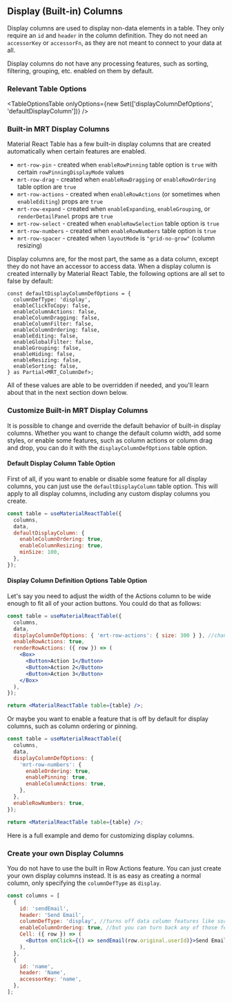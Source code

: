 
<Head>
  <title>{'Display (Built-in) Columns - Material React Table V2 Docs'}</title>
  <meta
    name="description"
    content="How to create or edit display columns in Material React Table"
  />
</Head>

## Display (Built-in) Columns

Display columns are used to display non-data elements in a table. They only require an `id` and `header` in the column definition. They do not need an `accessorKey` or `accessorFn`, as they are not meant to connect to your data at all.

Display columns do not have any processing features, such as sorting, filtering, grouping, etc. enabled on them by default.

### Relevant Table Options

<TableOptionsTable
  onlyOptions={new Set(['displayColumnDefOptions', 'defaultDisplayColumn'])}
/>

### Built-in MRT Display Columns

Material React Table has a few built-in display columns that are created automatically when certain features are enabled.

- `mrt-row-pin` - created when `enableRowPinning` table option is `true` with certain `rowPinningDisplayMode` values
- `mrt-row-drag` - created when `enableRowDragging` or `enableRowOrdering` table option are `true`
- `mrt-row-actions` - created when `enableRowActions` (or sometimes when `enableEditing`) props are `true`
- `mrt-row-expand` - created when `enableExpanding`, `enableGrouping`, or `renderDetailPanel` props are `true`
- `mrt-row-select` - created when `enableRowSelection` table option is `true`
- `mrt-row-numbers` - created when `enableRowNumbers` table option is `true`
- `mrt-row-spacer` - created when `layoutMode` is `"grid-no-grow"` (column resizing)

Display columns are, for the most part, the same as a data column, except they do not have an accessor to access data. When a display column is created internally by Material React Table, the following options are all set to false by default:

```tsx
const defaultDisplayColumnDefOptions = {
  columnDefType: 'display',
  enableClickToCopy: false,
  enableColumnActions: false,
  enableColumnDragging: false,
  enableColumnFilter: false,
  enableColumnOrdering: false,
  enableEditing: false,
  enableGlobalFilter: false,
  enableGrouping: false,
  enableHiding: false,
  enableResizing: false,
  enableSorting: false,
} as Partial<MRT_ColumnDef>;
```

All of these values are able to be overridden if needed, and you'll learn about that in the next section down below.

### Customize Built-in MRT Display Columns

It is possible to change and override the default behavior of built-in display columns. Whether you want to change the default column width, add some styles, or enable some features, such as column actions or column drag and drop, you can do it with the `displayColumnDefOptions` table option.

#### Default Display Column Table Option

First of all, if you want to enable or disable some feature for all display columns, you can just use the `defaultDisplayColumn` table option. This will apply to all display columns, including any custom display columns you create.

```jsx
const table = useMaterialReactTable({
  columns,
  data,
  defaultDisplayColumn: {
    enableColumnOrdering: true,
    enableColumnResizing: true,
    minSize: 100,
  },
});
```

#### Display Column Definition Options Table Option

Let's say you need to adjust the width of the Actions column to be wide enough to fit all of your action buttons. You could do that as follows:

```jsx
const table = useMaterialReactTable({
  columns,
  data,
  displayColumnDefOptions: { 'mrt-row-actions': { size: 300 } }, //change width of actions column to 300px
  enableRowActions: true,
  renderRowActions: ({ row }) => (
    <Box>
      <Button>Action 1</Button>
      <Button>Action 2</Button>
      <Button>Action 3</Button>
    </Box>
  ),
});

return <MaterialReactTable table={table} />;
```

Or maybe you want to enable a feature that is off by default for display columns, such as column ordering or pinning.

```jsx
const table = useMaterialReactTable({
  columns,
  data,
  displayColumnDefOptions: {
    'mrt-row-numbers': {
      enableOrdering: true,
      enablePinning: true,
      enableColumnActions: true,
    },
  },
  enableRowNumbers: true,
});

return <MaterialReactTable table={table} />;
```

Here is a full example and demo for customizing display columns.

<Example />

### Create your own Display Columns

You do not have to use the built in Row Actions feature. You can just create your own display columns instead. It is as easy as creating a normal column, only specifying the `columnDefType` as `display`.

```jsx
const columns = [
  {
    id: 'sendEmail',
    header: 'Send Email',
    columnDefType: 'display', //turns off data column features like sorting, filtering, etc.
    enableColumnOrdering: true, //but you can turn back any of those features on if you want like this
    Cell: ({ row }) => (
      <Button onClick={() => sendEmail(row.original.userId)}>Send Email</Button>
    ),
  },
  {
    id: 'name',
    header: 'Name',
    accessorKey: 'name',
  },
];
```
